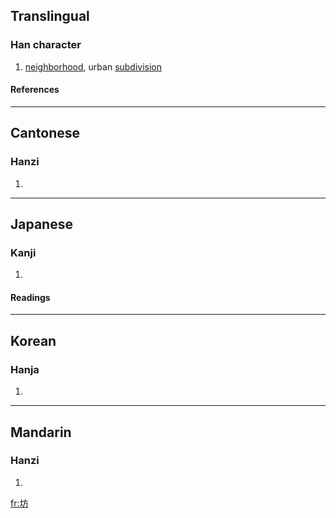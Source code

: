 ==Translingual==
===Han character===
{{Han char|rn=32|rad=土|as=04|sn=7|four=4012<sub>7</sub>|canj=土卜竹尸 (GYHS)}}
# [[neighborhood]], urban [[subdivision]]
====References====
{{Han ref|kx=0225.070|dkj=04924|dj=0459.270|hdz=10427.010|uh=574A|ud=22346|bh=A77B|bd=42875}}
----
==Cantonese==
===Hanzi===
{{yue-hanzi|jyut=|y=fong1}}
# {{defn|Cantonese}}
----
==Japanese==
===Kanji===
{{ja-kanji|grade=|rs=土04}}
# {{defn|Japanese}} 
====Readings====
{{ja-readings|on=[[ぼう]] (bō)|kun=[[まち]] (machi), [[へや]] (heya), [[てら]] (tera)}}
----
==Korean==
===Hanja===
{{ko-hanja|hangeul=[[방]]|rv=bang|mr=pang}}
# {{defn|Korean}}
----
==Mandarin==
===Hanzi===
{{cmn-hanzi|pin=[[fāng]] (fang1)|wg=fang<sup>1</sup>}}
# {{defn|Mandarin}}

[[fr:坊]]
